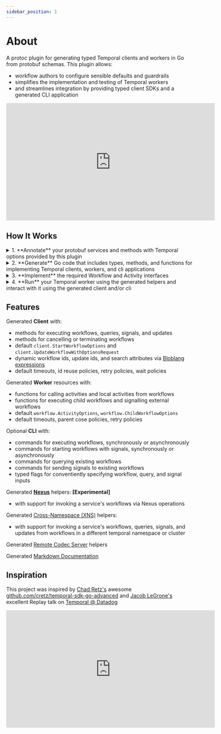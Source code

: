 ```yaml
---
sidebar_position: 1
---
```




# About

A protoc plugin for generating typed Temporal clients and workers in Go from protobuf schemas. This plugin allows:
- workflow authors to configure sensible defaults and guardrails
- simplifies the implementation and testing of Temporal workers
- and streamlines integration by providing typed client SDKs and a generated CLI application

<iframe width="560" height="315" src="https://www.youtube.com/embed/fqKDWZDj-c0?si=3Wgvj_nP2BnSVcum&amp;start=912" title="YouTube video player" frameborder="0" allow="accelerometer; autoplay; clipboard-write; encrypted-media; gyroscope; picture-in-picture; web-share" referrerpolicy="strict-origin-when-cross-origin" allowFullScreen></iframe>

## How It Works

<details>
<summary>1. **Annotate** your protobuf services and methods with Temporal options provided by this plugin</summary>
<CodeBlock language="protobuf" title="example.proto">{Proto}</CodeBlock>
</details>

<details>
<summary>2. **Generate** Go code that includes types, methods, and functions for implementing Temporal clients, workers, and cli applications</summary>
```shell
buf generate
```
</details>

<details>
<summary>3. **Implement** the required Workflow and Activity interfaces</summary>
<CodeBlock language="go" title="example.go">{Implementation}</CodeBlock>
</details>

<details>
<summary>4. **Run** your Temporal worker using the generated helpers and interact with it using the generated client and/or cli</summary>

*Sample worker entrypoint*
<CodeBlock language="go" title="main.go">{Entrypoint}</CodeBlock>

*Sample client usage*
<CodeBlock language="go" title="client.go">{Client}</CodeBlock>

*Sample CLI usage*
```bash title="go run main.go -h"
NAME:
   example - A new cli application

USAGE:
   example [global options] command [command options] [arguments...]

COMMANDS:
   worker   runs a example.v1.Example worker process
   help, h  Shows a list of commands or help for one command
   QUERIES:
     get-foo-progress  GetFooProgress returns the status of a CreateFoo operation
   SIGNALS:
     set-foo-progress  SetFooProgress sets the current status of a CreateFoo operation
   UPDATES:
     update-foo-progress  UpdateFooProgress sets the current status of a CreateFoo operation
   WORKFLOWS:
     create-foo                        CreateFoo creates a new foo operation
     create-foo-with-set-foo-progress  sends a example.v1.Example.SetFooProgress signal to a example.v1.Example.CreateFoo workflow, starting it if necessary

GLOBAL OPTIONS:
   --help, -h  show help
```

```sh title="go run main.go create-foo -d --name test"
success
workflow id: create-foo/test
run id: 44cacae1-6a13-4b4a-8db7-d29eaafd1499
```

```sh title="go run main.go set-foo-progress -w create-foo/test --progress 5.7"
success
```

```json title="go run main.go get-foo-progress -w create-foo/test"
{
  "progress": 5.7,
  "status": "FOO_STATUS_CREATING"
}
```

```json title="go run main.go update-foo-progress -w create-foo/test --progress 100"
{
  "progress": 100,
  "status": "FOO_STATUS_READY"
}
```

```json title="go run main.go get-foo-progress -w create-foo/test"
{
  "progress": 100,
  "status": "FOO_STATUS_READY"
}
```
</details>

## Features

Generated **Client** with:
  - methods for executing workflows, queries, signals, and updates
  - methods for cancelling or terminating workflows
  - default `client.StartWorkflowOptions` and `client.UpdateWorkflowWithOptionsRequest`
  - dynamic workflow ids, update ids, and search attributes via [Bloblang expressions](#bloblang-expressions)
  - default timeouts, id reuse policies, retry policies, wait policies


Generated **Worker** resources with:
  - functions for calling activities and local activities from workflows
  - functions for executing child workflows and signalling external workflows
  - default `workflow.ActivityOptions`, `workflow.ChildWorkflowOptions`
  - default timeouts, parent cose policies, retry policies


Optional **CLI** with:
  - commands for executing workflows, synchronously or asynchronously
  - commands for starting workflows with signals, synchronously or asynchronously
  - commands for querying existing workflows
  - commands for sending signals to existing workflows
  - typed flags for conventiently specifying workflow, query, and signal inputs

Generated **[Nexus](/docs/guides/nexus)** helpers: **[Experimental]**
  - with support for invoking a service's workflows via Nexus operations

Generated [Cross-Namespace (XNS)](/docs/guides/xns) helpers:
  - with support for invoking a service's workflows, queries, signals, and updates from workflows in a different temporal namespace or cluster

Generated [Remote Codec Server](/docs/guides/codec-server) helpers

Generated [Markdown Documentation](/docs/guides/documentation)

## Inspiration

This project was inspired by [Chad Retz's](https://github.com/cretz/) awesome [github.com/cretz/temporal-sdk-go-advanced](https://github.com/cretz/temporal-sdk-go-advanced) and [Jacob LeGrone's](https://github.com/jlegrone/) excellent Replay talk on [Temporal @ Datadog](https://youtu.be/LxgkAoTSI8Q?si=ZGwwbfbMz48MkPhj&t=681)

<iframe width="560" height="315" src="https://www.youtube.com/embed/LxgkAoTSI8Q?si=L3O5it48sy38dsx7&amp;start=681" title="YouTube video player" frameborder="0" allow="accelerometer; autoplay; clipboard-write; encrypted-media; gyroscope; picture-in-picture; web-share" referrerpolicy="strict-origin-when-cross-origin" allowFullScreen></iframe>
